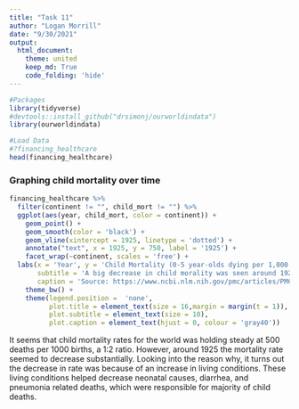 ```yaml
---
title: "Task 11"
author: "Logan Morrill"
date: "9/30/2021"
output: 
  html_document:
    theme: united
    keep_md: True
    code_folding: 'hide'
---
```


```r
#Packages
library(tidyverse)
#devtools::install_github("drsimonj/ourworldindata")
library(ourworldindata)
```

```r
#Load Data
#?financing_healthcare
head(financing_healthcare)
```
### Graphing child mortality over time
```r
financing_healthcare %>%
  filter(continent != "", child_mort != "") %>%
  ggplot(aes(year, child_mort, color = continent)) +
    geom_point() +
    geom_smooth(color = 'black') +
    geom_vline(xintercept = 1925, linetype = 'dotted') +
    annotate("text", x = 1925, y = 750, label = '1925') +
    facet_wrap(~continent, scales = 'free') +
  labs(x = 'Year', y = 'Child Mortality (0-5 year-olds dying per 1,000 born)', title = 'Child Mortality over Time',
       subtitle = 'A big decrease in child morality was seen around 1925 because\nof the increase in living conditions across the world.',
       caption = 'Source: https://www.ncbi.nlm.nih.gov/pmc/articles/PMC1449154/') +
    theme_bw() +
    theme(legend.position =  'none',
          plot.title = element_text(size = 16,margin = margin(t = 1)),
          plot.subtitle = element_text(size = 10), 
          plot.caption = element_text(hjust = 0, colour = 'gray40'))

```
It seems that child mortality rates for the world was holding steady at 500 deaths per 1000 births, a 1:2 ratio. However, around 1925 the mortality rate seemed to decrease substantially. Looking into the reason why, it turns out the decrease in rate was because of an increase in living conditions. These living conditions helped decrease neonatal causes, diarrhea, and pneumonia related deaths, which were responsible for majority of child deaths. 